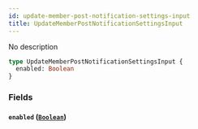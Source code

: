 ```yaml
---
id: update-member-post-notification-settings-input
title: UpdateMemberPostNotificationSettingsInput
---
```


No description

```graphql
type UpdateMemberPostNotificationSettingsInput {
  enabled: Boolean
}
```

### Fields

#### `enabled` ([`Boolean`](/graphql/scalars/boolean))
